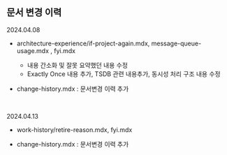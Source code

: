 ## 문서 변경 이력

2024.04.08

- architecture-experience/if-project-again.mdx, message-queue-usage.mdx , fyi.mdx 
  - 내용 간소화 및 잘못 요약했던 내용 수정
  - Exactly Once 내용 추가, TSDB 관련 내용추가, 동시성 처리 구조 내용 수정

- change-history.mdx : 문서변경 이력 추가

 <br/>



2024.04.13

- work-history/retire-reason.mdx, fyi.mdx

- change-history.mdx : 문서변경 이력 추가

<br/>





